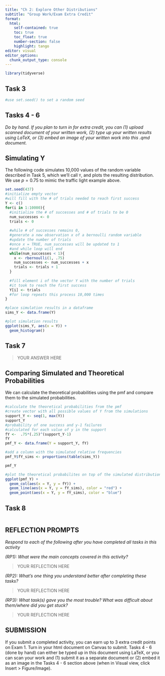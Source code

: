 ```yaml
---
title: "Ch 2: Explore Other Distributions"
subtitle: "Group Work/Exam Extra Credit"
format: 
  html:
    self-contained: true
    toc: true
    toc_float: true
    number-section: false
    highlight: tango
editor: visual
editor_options: 
  chunk_output_type: console
---
```


```r
library(tidyverse)
```

## Task 3

```r
#use set.seed() to set a random seed

```

## Tasks 4 - 6

*Do by hand. If you plan to turn in for extra credit, you can (1) upload scanned document of your written work, (2) type up your written results using LaTeX, or (3) embed an image of your written work into this .qmd document.*

## Simulating Y

The following code simulates 10,000 values of the random variable described in Task 5, which we'll call `Y`, and plots the resulting distribution. We use $p = 0.75$ to mimic the traffic light example above.

```r
set.seed(437)
#initialize empty vector 
#will fill with the # of trials needed to reach first success
Y <- c()
for(i in 1:10000){
  #initialize the # of successes and # of trials to be 0
  num_successes <- 0
  trials <- 0
  
  #while # of successes remains 0,
  #generate a new observation x of a bernoulli random variable
  #update the number of trials
  #once x = TRUE, num_successes will be updated to 1
  #and while loop will end
  while(num_successes < 1){
    x <- rbernoulli(1, .75)
    num_successes <- num_successes + x
    trials <- trials + 1
  }
  
  #fill element i of the vector Y with the number of trials
  #it took to reach the first success
  Y[i] <- trials
  #for loop repeats this process 10,000 times
}

#place simulation results in a dataframe
sims_Y <- data.frame(Y)

#plot simulation results
ggplot(sims_Y, aes(x = Y)) +
  geom_histogram()
```

## Task 7

> YOUR ANSWER HERE

## Comparing Simulated and Theoretical Probabilities

We can calculate the theoretical probabilities using the pmf and compare them to the simulated probabilities.

```r
#calculate the theoretical probabilities from the pmf
#create vector with all possible values of Y from the simulations
support_Y <- seq(1, max(Y))
support_Y
#probability of one success and y-1 failures
#calculated for each value of y in the support
fY <-  .75*(.25)^(support_Y-1)
fY
pmf_Y <- data.frame(Y = support_Y, fY)

#add a column with the simulated relative frequencies
pmf_Y$fY_sims <- proportions(table(sims_Y))

pmf_Y

#plot the theoretical probabilites on top of the simulated distribution
ggplot(pmf_Y) +
  geom_col(aes(x = Y, y = fY)) +
  geom_line(aes(x = Y, y = fY_sims), color = "red") +
  geom_point(aes(x = Y, y = fY_sims), color = "blue")
```

## Task 8

```r

```

## REFLECTION PROMPTS

*Respond to each of the following after you have completed all tasks in this activity*

*(RP1): What were the main concepts covered in this activity?*

> YOUR REFLECTION HERE

*(RP2): What’s one thing you understand better after completing these tasks?*

> YOUR REFLECTION HERE

*(RP3): What task(s) gave you the most trouble? What was difficult about them/where did you get stuck?*

> YOUR REFLECTION HERE

## SUBMISSION

If you submit a completed activity, you can earn up to 3 extra credit points on Exam 1. Turn in your html document on Canvas to submit. Tasks 4 - 6 (done by hand) can either be typed up in this document using LaTeX, or you can scan your work and (1) submit it as a separate document or (2) embed it as an image in the Tasks 4 - 6 section above (when in Visual view, click Insert \> Figure/Image).
